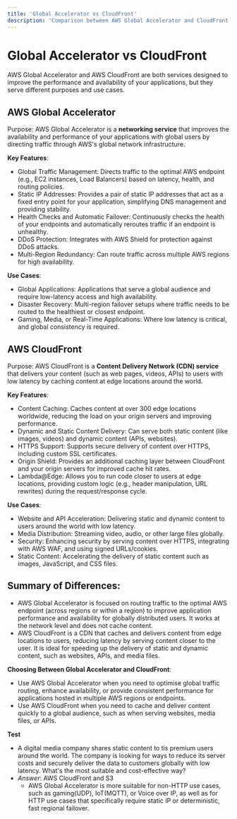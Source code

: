 ```yaml
---
title: 'Global Accelerator vs CloudFront'
description: 'Comparison between AWS Global Accelerator and CloudFront, covering networking vs CDN capabilities, use cases, and when to choose each service.'
---
```


# Global Accelerator vs CloudFront

AWS Global Accelerator and AWS CloudFront are both services designed to improve the performance and availability of your applications, but they serve different purposes and use cases.

## AWS Global Accelerator

Purpose: AWS Global Accelerator is a **networking service** that improves the availability and performance of your applications with global users by directing traffic through AWS's global network infrastructure.

**Key Features**:

- Global Traffic Management: Directs traffic to the optimal AWS endpoint (e.g., EC2 instances, Load Balancers) based on latency, health, and routing policies.
- Static IP Addresses: Provides a pair of static IP addresses that act as a fixed entry point for your application, simplifying DNS management and providing stability.
- Health Checks and Automatic Failover: Continuously checks the health of your endpoints and automatically reroutes traffic if an endpoint is unhealthy.
- DDoS Protection: Integrates with AWS Shield for protection against DDoS attacks.
- Multi-Region Redundancy: Can route traffic across multiple AWS regions for high availability.

**Use Cases**:

- Global Applications: Applications that serve a global audience and require low-latency access and high availability.
- Disaster Recovery: Multi-region failover setups where traffic needs to be routed to the healthiest or closest endpoint.
- Gaming, Media, or Real-Time Applications: Where low latency is critical, and global consistency is required.

## AWS CloudFront

Purpose: AWS CloudFront is a **Content Delivery Network (CDN) service** that delivers your content (such as web pages, videos, APIs) to users with low latency by caching content at edge locations around the world.

**Key Features**:

- Content Caching: Caches content at over 300 edge locations worldwide, reducing the load on your origin servers and improving performance.
- Dynamic and Static Content Delivery: Can serve both static content (like images, videos) and dynamic content (APIs, websites).
- HTTPS Support: Supports secure delivery of content over HTTPS, including custom SSL certificates.
- Origin Shield: Provides an additional caching layer between CloudFront and your origin servers for improved cache hit rates.
- Lambda@Edge: Allows you to run code closer to users at edge locations, providing custom logic (e.g., header manipulation, URL rewrites) during the request/response cycle.

**Use Cases**:

- Website and API Acceleration: Delivering static and dynamic content to users around the world with low latency.
- Media Distribution: Streaming video, audio, or other large files globally.
- Security: Enhancing security by serving content over HTTPS, integrating with AWS WAF, and using signed URLs/cookies.
- Static Content: Accelerating the delivery of static content such as images, JavaScript, and CSS files.

## Summary of Differences:

- AWS Global Accelerator is focused on routing traffic to the optimal AWS endpoint (across regions or within a region) to improve application performance and availability for globally distributed users. It works at the network level and does not cache content.
- AWS CloudFront is a CDN that caches and delivers content from edge locations to users, reducing latency by serving content closer to the user. It is ideal for speeding up the delivery of static and dynamic content, such as websites, APIs, and media files.

**Choosing Between Global Accelerator and CloudFront**:

- Use AWS Global Accelerator when you need to optimise global traffic routing, enhance availability, or provide consistent performance for applications hosted in multiple AWS regions or endpoints.
- Use AWS CloudFront when you need to cache and deliver content quickly to a global audience, such as when serving websites, media files, or APIs.

**Test**

- A digital media company shares static content to tis premium users around the world. The company is looking for ways to reduce its server costs and securely deliver the data to customers globally with low latency. What's the most suitable and cost-effective way?
- _Answer_: AWS CloudFront and S3
  - AWS Global Accelerator is more suitable for non-HTTP use cases, such as gaming(UDP), IoT(MQTT), or Voice over IP, as well as for HTTP use cases that specifically require static IP or deterministic, fast regional failover.
